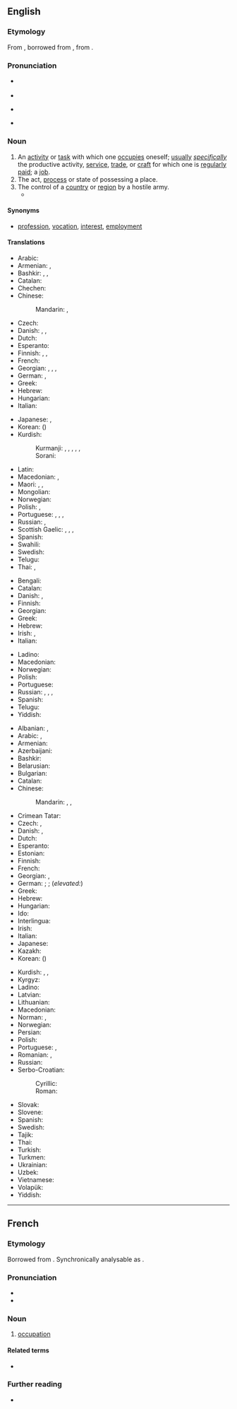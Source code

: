 ==English==

===Etymology===
{{PIE root|en|keh₂p}}
From {{inh|en|enm|occupacioun}}, borrowed from {{bor|en|frm|occupation}}, from {{der|en|la|occupātio}}.

===Pronunciation===
* {{a|US}} {{IPA|/ɑkjʊˈpeɪʃən/|lang=en}}
* {{audio|en-us-occupation.ogg|Audio (US)|lang=en}}
* {{a|UK}} {{IPA|/ɒkjʊˈpeɪʃən/|lang=en}}
* {{rhymes|eɪʃən|lang=en}}

===Noun===
{{en-noun|~}}

# An [[activity]] or [[task]] with which one [[occupies]] oneself; [[usually]] ''[[specifically]]'' the productive activity, [[service]], [[trade]], or [[craft]] for which one is [[regularly]] [[paid]]; a [[job]].
# The act, [[process]] or state of possessing a place.
# The control of a [[country]] or [[region]] by a hostile army.
#* {{quote-journal
|date=April 23, 2012
|author=Angelique Chrisafis
|title=François Hollande on top but far right scores record result in French election
|work=the Guardian
|url=http://www.guardian.co.uk/world/2012/apr/23/francois-hollande-french-election
|page=
|passage=The lawyer and twice-divorced mother of three had presented herself as the modern face of her party, trying to strip it of unsavoury overtones after her father's convictions for saying the Nazi '''occupation''' of France was not "particularly inhumane".}}

====Synonyms====
* {{qualifier|activity with which one occupies oneself}} [[profession]], [[vocation]], [[interest]], [[employment]]

====Translations====
{{trans-top|activity or task with which one occupies oneself}}
* Arabic: {{t|ar|وَظِيفَة|f}}
* Armenian: {{t+|hy|զբաղմունք}}, {{qualifier|regularly paid}} {{t+|hy|աշխատանք}}
* Bashkir: {{t|ba|шөғөл}}, {{t|ba|һөнәр}}, {{t|ba|эш}}
* Catalan: {{t+|ca|ocupació|f}}
* Chechen: {{t|ce|корматалла}}
* Chinese:
*: Mandarin: {{t+|cmn|職業|sc=Hani}}, {{t+|cmn|职业|tr=zhíyè|sc=Hani}}
* Czech: {{t+|cs|zaměstnání|n}}
* Danish: {{t+|da|arbejde|n}}, {{t|da|beskæftigelse|c}}, {{t+|da|erhverv|n}}
* Dutch: {{t+|nl|bezigheid|f}}
* Esperanto: {{t|eo|okupo}}
* Finnish: {{t+|fi|ammatti}}, {{t+|fi|työ}}, {{t+|fi|ajanviete}}
* French: {{t+|fr|occupation|f}}
* Georgian: {{t|ka|საქმიანობა}}, {{t|ka|ხელობა}}, {{t|ka|პროფესია}}, {{t|ka|თავშესაქცევი}}
* German: {{t+|de|Beschäftigung|f}}, {{t+|de|Beruf|m}}
* Greek: {{t+|el|απασχόληση|f}}
* Hebrew: {{t|he|תעסוקה|tr=ta'asuka}}
* Hungarian: {{t+|hu|foglalkozás}}
* Italian: {{t+|it|occupazione|f}}
{{trans-mid}}
* Japanese: {{t+|ja|仕事|tr=しごと, shigoto}}, {{t+|ja|職業|tr=しょくぎょう, shokugyō}}
* Korean: {{t+|ko|직업}} ({{t+|ko|職業|sc=Hani}})
* Kurdish:
*: Kurmanji: {{t+|ku|pîşe}}, {{t+|ku|meslek}}, {{t+|ku|mihne}}, {{t+|ku|hokar}}, {{t+|ku|kariyer}}, {{t+|ku|profesyon}}
*: Sorani: {{t|ckb|پیشە|tr=pîşe}}
* Latin: {{t|la|negotium}}
* Macedonian: {{t+|mk|зани́мање|n}}, {{t|mk|стру́ка|f}}
* Maori: {{t|mi|whakatāuteute}}, {{t|mi|umanga}} {{qualifier|profession}}, {{t|mi|mahi}} {{qualifier|job, employment}}
* Mongolian: {{t+|mn|мэргэжил}}
* Norwegian: {{t+|no|yrke|n}}
* Polish: {{t+|pl|zajęcie|n}}, {{t+|pl|zawód|m}}
* Portuguese: {{t+|pt|ocupação|f}}, {{t+|pt|serviço|m}}, {{t+|pt|emprego|m}}, {{t+|pt|trabalho|m}}
* Russian: {{t+|ru|заня́тие|n}}, {{t+|ru|профе́ссия|f}}
* Scottish Gaelic: {{t|gd|cosnadh|m}}, {{t+|gd|obair|f}}, {{t|gd|dreuchd|f}}, {{t|gd|gnìomhachd|f}}
* Spanish: {{t+|es|ocupación|f}}
* Swahili: {{t+|sw|shughuli}}
* Swedish: {{t+|sv|sysselsättning|c}}
* Telugu: {{t+|te|వృత్తి}}
* Thai: {{t+|th|อาชีพ}}, {{t+|th|งาน}}
{{trans-bottom}}

{{trans-top|act, process or state of possessing a place}}
* Bengali: {{t|bn|দখল করা}}
* Catalan: {{t+|ca|ocupació|f}}
* Danish: {{t|da|besættelse|c}}, {{t|da|okkupation|c}}
* Finnish: {{t+|fi|omistus}}
* Georgian: {{t|ka|დაკავება}}
* Greek: {{t+|el|κατάληψη|f}}
* Hebrew: {{t|he|כיבוש}}
* Irish: {{t|ga|lonnaíocht|f}}, {{t|ga|gabháil|m}}
* Italian: {{t+|it|occupazione|f}}
{{trans-mid}}
* Ladino: {{t|lad|okupasion}}
* Macedonian: {{t|mk|зазе́мање|n}}
* Norwegian: {{t+|no|okkupasjon|m}}
* Polish: {{t+|pl|zajmowanie|n}}
* Portuguese: {{t+|pt|ocupação|f}}
* Russian: {{t+|ru|завладе́ние|n}}, {{t+|ru|заня́тие|n}}, {{t+|ru|занима́ние|n}}, {{t+|ru|оккупа́ция|f}}
* Spanish: {{t+|es|ocupación|f}}
* Telugu: {{t|te|ఆక్రమణం}}
* Yiddish: {{t|yi|אָקופּאַציע}}
{{trans-bottom}}

{{trans-top|control of a country or region by a hostile army}}
* Albanian: {{t+|sq|okupacion|m}}, {{t+|sq|pushtim|m}}
* Arabic: {{t|ar|اِحْتِلال|m}}, {{t|ar|إِشْغَال|m}}
* Armenian: {{t+|hy|օկուպացիա}}
* Azerbaijani: {{t+|az|işğal}}
* Bashkir: {{t|ba|оккупация}}
* Belarusian: {{t|be|акупа́цыя|f}}
* Bulgarian: {{t+|bg|окупа́ция|f}}
* Catalan: {{t+|ca|ocupació|f}}
* Chinese:
*: Mandarin: {{t+|cmn|占領|sc=Hani}}, {{t+|cmn|占领|tr=zhànlǐng|sc=Hani}}, {{t|cmn|占用|tr=zhànyòng|sc=Hani}}
* Crimean Tatar: {{t|crh|işğal}}
* Czech: {{t|cs|obsazení|n}}, {{t|cs|okupace|f}}
* Danish: {{t|da|besættelse|c}}, {{t|da|okkupation|c}}
* Dutch: {{t+|nl|bezetting|f}}
* Esperanto: {{t|eo|okupado}}
* Estonian: {{t+|et|okupatsioon}}
* Finnish: {{t+|fi|miehitys}}
* French: {{t+|fr|occupation|f}}
* Georgian: {{t+|ka|ოკუპაცია}}, {{t|ka|დაპყრობა}}
* German: {{t+|de|Besatzung|f}}; {{t+|de|Besetzung|f}}; (''elevated:'') {{t+|de|Okkupation|f}}
* Greek: {{t+|el|κατοχή|f}}
* Hebrew: {{t|he|כיבוש|m|tr=kibúsh|alt=כיבוש \ כִּבּוּשׁ}}
* Hungarian: {{t+|hu|megszállás}}
* Ido: {{t+|io|okupado}}
* Interlingua: {{t|ia|occupation}}
* Irish: {{t|ga|gabháil|m}}
* Italian: {{t+|it|occupazione|f}}
* Japanese: {{t+|ja|占領|tr=せんりょう, senryō}}
* Kazakh: {{t|kk|оккупация|sc=Cyrl}}
* Korean: {{t+|ko|점령}} ({{t+|ko|占領}})
{{trans-mid}}
* Kurdish: {{t+|ku|dagirî|f}}, {{t+|ku|dagirkerî|f}}, {{t|ku|داگیری}}
* Kyrgyz: {{t|ky|оккупация}}
* Ladino: {{t|lad|okupasion}}
* Latvian: {{t|lv|okupācija|f}}
* Lithuanian: {{t+|lt|okupacija|f}}
* Macedonian: {{t|mk|окупа́ција|f}}
* Norman: {{t|nrf|otchupâtiaon|f}} {{qualifier|Guernsey}}, {{t|nrf|otchupâtion|f}} {{qualifier|Jersey}}
* Norwegian: {{t+|no|okkupasjon|m}}
* Persian: {{t+|fa|اشغال|tr=ešğâl}}
* Polish: {{t+|pl|okupacja|f}}
* Portuguese: {{t+|pt|ocupação|f}}, {{t+|pt|tomada|f}}
* Romanian: {{t+|ro|ocupare|f}}, {{t+|ro|ocupație|f|alt=ocupaţie}}
* Russian: {{t+|ru|оккупа́ция|f}}
* Serbo-Croatian:
*: Cyrillic: {{t|sh|окупација|f|sc=Cyrl}}
*: Roman: {{t+|sh|okupacija|f}}
* Slovak: {{t|sk|okupácia|f}}
* Slovene: {{t|sl|okupacija|f}}
* Spanish: {{t+|es|ocupación|f}}
* Swedish: {{t+|sv|ockupation|c}}
* Tajik: {{t+|tg|ишғол}}
* Thai: {{t|th|การยึดครอง}}
* Turkish: {{t+|tr|işgal}}
* Turkmen: {{t|tk|okkupasiýa}}
* Ukrainian: {{t|uk|окупа́ція|f}}
* Uzbek: {{t+|uz|okkupatsiya}}
* Vietnamese: {{t|vi|chiếm đóng|alt=sự chiếm đóng}}
* Volapük: {{t+|vo|bepladam}}
* Yiddish: {{t|yi|אָקופּאַציע}}
{{trans-bottom}}

----

==French==

===Etymology===
Borrowed from {{bor|fr|la|[[occupātio]], [[occupātiōnem]]}}. Synchronically analysable as {{af|fr|occuper|-ation}}.

===Pronunciation===
* {{fr-IPA}}
* {{audio|Fr-occupation.ogg|Audio|lang=fr}}

===Noun===
{{fr-noun|f}}

# [[#English|occupation]] {{gloss|the occupying of a territory; something that one spends one's time on, such as a job or a hobby; act of occupying, of being an occupant}}

====Related terms====
* {{l|fr|occuper}}

===Further reading===
* {{R:TLFi}}